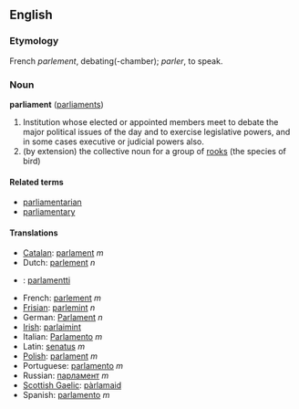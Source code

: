 == English ==

=== Etymology ===
French ''parlement'', debating(-chamber); ''parler'', to speak.

=== Noun ===
'''parliament''' ([[parliaments]])

#Institution whose elected or appointed members meet to debate the major political issues of the day and to exercise legislative powers, and in some cases executive or judicial powers also.
#(by extension) the collective noun for a group of [[rooks]] (the species of bird)

====Related terms====
*[[parliamentarian]]
*[[parliamentary]]

==== Translations ====
*[[Catalan]]: [[parlament]] ''m''
*Dutch: [[parlement]] ''n''
*{{fi}}: [[parlamentti]]
*French: [[parlement]] ''m''
*[[Frisian]]: [[parlemint]] ''n''
*German: [[Parlament]] ''n''
*[[Irish]]: [[parlaimint]]
*Italian: [[Parlamento]] ''m''
*Latin: [[senatus]] ''m''
*[[Polish]]: [[parlament]] ''m''
*Portuguese: [[parlamento]] ''m''
*Russian: [[парламент]] ''m''
*[[Scottish Gaelic]]: [[pàrlamaid]]
*Spanish: [[parlamento]] ''m''